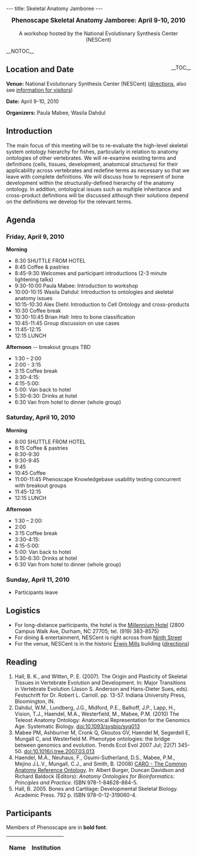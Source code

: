 ---
title: Skeletal Anatomy Jamboree
---

<center><big>'''Phenoscape Skeletal Anatomy Jamboree: April 9-10, 2010'''</big><br/><br/>A workshop hosted by the National Evolutionary Synthesis Center (NESCent)</center>

__NOTOC__
<div style="float: right;">__TOC__</div>
== Location and Date ==

'''Venue:''' National Evolutionary Synthesis Center (NESCent) (<span class="plainlinks">[http://www.nescent.org/about/directions.php directions]</span>, also see <span class="plainlinks">[http://www.nescent.org/about/information.php information for visitors]</span>)

'''Date:''' April 9-10, 2010

'''Organizers:''' Paula Mabee, Wasila Dahdul

== Introduction ==
The main focus of this meeting will be to re-evaluate the high-level skeletal system ontology hierarchy for fishes, particularly in relation to anatomy ontologies of other vertebrates.  We will re-examine existing terms and definitions (cells, tissues, development, anatomical structures) for their applicability across vertebrates and redefine terms as necessary so that we leave with complete definitions. We will discuss how to represent of bone development within the structurally-defined hierarchy of the anatomy ontology.  In addition, ontological issues such as multiple inheritance and cross-product definitions will be discussed although their solutions depend on the definitions we develop for the relevant terms.

== Agenda ==

=== Friday, April 9, 2010 ===
'''Morning'''
* 8:30 SHUTTLE FROM HOTEL
* 8:45 Coffee & pastries
* 8:45-9:30 Welcomes and participant introductions (2-3 minute lightening talks)
* 9:30-10:00 Paula Mabee: Introduction to workshop
* 10:00-10:15 Wasila Dahdul: Introduction to ontologies and skeletal anatomy issues
* 10:15-10:30 Alex Diehl: Introduction to Cell Ontology and cross-products
* 10:30  Coffee break
* 10:30-10:45 Brian Hall: Intro to bone classification
* 10:45-11:45  Group discussion on use cases
* 11:45-12:15
* 12:15 LUNCH

'''Afternoon''' -- breakout groups TBD
* 1:30 – 2:00
* 2:00 - 3:15
* 3:15 Coffee break
* 3:30-4:15:
* 4:15-5:00:
* 5:00: Van back to hotel
* 5:30-6:30: Drinks at hotel
* 6:30 Van from hotel to dinner (whole group)

=== Saturday, April 10, 2010 ===

'''Morning'''
* 8:00 SHUTTLE FROM HOTEL
* 8:15 Coffee & pastries
* 8:30-9:30
* 9:30-9:45
* 9:45
* 10:45 Coffee
* 11:00-11:45     Phenoscape Knowledgebase usability testing concurrent with breakout groups
* 11:45-12:15
* 12:15 LUNCH

'''Afternoon'''
* 1:30 – 2:00:
* 2:00
* 3:15 Coffee break
* 3:30-4:15:
* 4:15-5:00:
* 5:00: Van back to hotel
* 5:30-6:30: Drinks at hotel
* 6:30 Van from hotel to dinner (whole group)

=== Sunday, April 11, 2010 ===
* Participants leave

== Logistics ==

* For long-distance participants, the hotel is the [http://www.millenniumhotels.com/MCIL.nsf/LU_HOTELDOC/113$$HotelDescription?OpenDocument Millennium Hotel] (2800 Campus Walk Ave, Durham, NC  27705; tel. (919) 383-8575)
* For dining & entertainment, NESCent is right across from [http://www.ninthst.com/ Ninth Street]
* For the venue, NESCent is in the historic [http://www.owdna.org/mill.htm Erwin Mills] building (<span class="plainlinks">[http://www.nescent.org/about/directions.php directions]</span>)

== Reading ==

# Hall, B. K., and Witten, P. E. (2007). The Origin and Plasticity of Skeletal Tissues in Vertebrate Evolution and Development. In: Major Transitions in Vertebrate Evolution (Jason S. Anderson and Hans-Dieter Sues, eds). Festschrift for Dr. Robert L. Carroll. pp. 13-57. Indiana University Press, Bloomington, IN.
# Dahdul, W.M., Lundberg, J.G., Midford, P.E., Balhoff, J.P., Lapp, H., Vision, T.J., Haendel, M.A., Westerfield, M., Mabee, P.M. (2010) The Teleost Anatomy Ontology: Anatomical Representation for the Genomics Age. Systematic Biology. [http://sysbio.oxfordjournals.org/cgi/content/abstract/syq013?ijkey=MlgvHlLnxCRnvPo&keytype=ref doi:10.1093/sysbio/syq013]
# Mabee PM, Ashburner M, Cronk Q, Gkoutos GV, Haendel M, Segerdell E, Mungall C, and Westerfield M. Phenotype ontologies: the bridge between genomics and evolution. Trends Ecol Evol 2007 Jul; 22(7) 345-50. [http://dx.doi.org/10.1016/j.tree.2007.03.013 doi:10.1016/j.tree.2007.03.013]
# Haendel, M.A., Neuhaus, F., Osumi-Sutherland, D.S., Mabee, P.M., Mejino J.L.V., Mungall, C.J., and Smith, B. (2008) [[Media:Caroreprint.pdf|CARO - The Common Anatomy Reference Ontology]]. ''In:'' Albert Burger, Duncan Davidson and Richard Baldock (Editors): ''Anatomy Ontologies for Bioinformatics: Principles and Practice''. ISBN 978-1-84628-884-5.
# Hall, B. 2005. Bones and Cartilage: Developmental Skeletal Biology. Academic Press. 792 p. ISBN 978-0-12-319060-4.

== Participants ==

Members of Phenoscape are in '''bold font'''.

{| border="1" cellpadding="3" cellspacing="0"
|-
! Name !! Institution
{{EventParticipant|Balhoff|Jim|balhoff@nescent.org|Phenoscape and NESCent|'''}}
{{EventParticipant|Blackburn|David|david.c.blackburn@gmail.com|Amphibian Anatomy Ontology and University of Kansas|}}
{{EventParticipant|Dahdul|Wasila|wasila.dahdul@usd.edu|Phenoscape, NESCent and University of South Dakota|'''}}
{{EventParticipant|Diehl|Alexander|adiehl@informatics.jax.org|Mouse Genome Informatics (MGI)|}}
{{EventParticipant|Haendel|Melissa|haendel@ohsu.edu|Oregon Health Sciences University|}}
{{EventParticipant|Hall|Brian|Brian.Hall@Dal.Ca|Department of Biology, Dalhousie University|}}
{{EventParticipant|Lundberg|John|lundberg@ansp.org|Phenoscape and Department of Ichthyology, Academy of Natural Sciences, Philadelphia|'''}}
{{EventParticipant|Mabee|Paula|pmabee%40usd%2eedu|Phenoscape and Department of Biology, University of South Dakota|'''}}
{{EventParticipant|Midford|Peter|peter%2emidford%40gmail%2ecom| Phenoscape and NESCent|'''}}
{{EventParticipant|Ringwald|Martin|ringwald@informatics.jax.org|Mouse Genome Informatics (MGI)|}}
{{EventParticipant|Segerdell|Erik|segerdel@ohsu.edu|Oregon Health Sciences University|}}
{{EventParticipant|Van Slyke|Ceri|van_slyke@zfin.org|Zebrafish Information Network (ZFIN)|}}
{{EventParticipant|Vickaryous|Matt|mvickary@uoguelph.ca|Ontario Veterinary College, University of Guelph|}}
{{EventParticipant|Westerfield|Monte|monte%40uoneuro%2euoregon%2eedu| Phenoscape, Zebrafish Information Network (ZFIN) and Institute of Neuroscience, University of Oregon |'''}}
|}